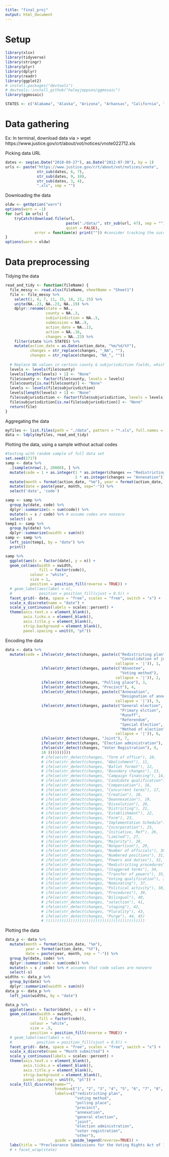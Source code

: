 ```yaml
---
title: "final_proj"
output: html_document
---
```


# Setup
```r
library(xlsx)
library(tidyverse)
library(stringr)
library(plyr)
library(dplyr)
library(readr)
library(ggplot2)
# install.packages("devtools")
# devtools::install_github("haleyjeppson/ggmosaic")
library(ggmosaic)

STATES <- c("Alabama", "Alaska", "Arizona", "Arkansas", "California", "Colorado", "Connecticut", "Delaware", "Florida", "Georgia", "Hawaii", "Idaho", "Illinois", "Indiana", "Iowa", "Kansas", "Kentucky", "Louisiana", "Maine", "Maryland", "Massachusetts", "Michigan", "Minnesota", "Mississippi", "Missouri", "Montana", "Nebraska", "Nevada", "New Hampshire", "New Jersey", "New Mexico", "New York", "North Carolina", "North Dakota", "Ohio", "Oklahoma", "Oregon", "Pennsylvania", "Rhode Island", "South Carolina", "South Dakota", "Tennessee", "Texas", "Utah", "Vermont", "Virginia", "Washington", "West Virginia", "Wisconsin", "Wyoming")
```

# Data gathering
Ex: In terminal, download data via
> wget https://www.justice.gov/crt/about/vot/notices/vnote022712.xls

Picking data URL
```r
dates <- seq(as.Date("2010-09-27"), as.Date("2012-07-30"), by = 1)
urls <- paste("https://www.justice.gov/crt/about/vot/notices/vnote",
              str_sub(dates, 6, 7),
              str_sub(dates, 9, 10),
              str_sub(dates, 3, 4),
              ".xls", sep = "")
```

Downloading the data
```r
oldw <- getOption("warn")
options(warn = -1)
for (url in urls) {
    tryCatch(download.file(url,
                           paste("./data/", str_sub(url, 47), sep = ""),
                           quiet = FALSE),
             error = function(e) print("")) #consider tracking the successful urls   
}
options(warn = oldw)
```

# Data preprocessing

Tidying the data
```r
read_and_tidy <- function(fileName) {
  file_messy <- read.xlsx(fileName, sheetName = "Sheet1")
  file <- file_messy %>%
    select(1, 4, 7, 11, 15, 18, 21, 25) %>%
    unite(NA..23, NA..23, NA..19) %>%
    dplyr::rename(state = NA.,
                  county = NA..3,
                  subjurisdiction = NA..5,
                  submission = NA..9,
                  action_date = NA..13,
                  action = NA..16,
                  changes = NA..23) %>%
    filter(state %in% STATES) %>%
    mutate(action_date = as.Date(action_date, "%m/%d/%Y"),
           changes = str_replace(changes, "_NA", ""),
           changes = str_replace(changes, "NA_", ""))
  
  # Replace NA values in certain county & subjurisdiction fields, which threw errors when working through Ubuntu
  levels <- levels(file$county)
  levels[length(levels) + 1] <- "None"
  file$county <- factor(file$county, levels = levels)
  file$county[is.na(file$county)] <- "None"
  levels <- levels(file$subjurisdiction)
  levels[length(levels) + 1] <- "None"
  file$subjurisdiction <- factor(file$subjurisdiction, levels = levels)
  file$subjurisdiction[is.na(file$subjurisdiction)] <- "None"
  return(file)
}
```

Aggregating the data
```r
myfiles <- list.files(path = "./data", pattern = "*.xls", full.names = TRUE)
data <- ldply(myfiles, read_and_tidy)
```

Plotting the data, using a sample without actual codes
```r
#testing with random sample of full data set
set.seed(1717)
samp <- data %>%
  .[sample(nrow(.), 20000), ] %>%
  mutate(code = 1 + as.integer(1 * as.integer(changes == "Redistricting plan") +
                               2 * as.integer(changes == "Annexation"))) %>%
  mutate(month = format(action_date, "%m"), year = format(action_date, "%Y")) %>%
  mutate(date = paste(year, month, sep="-")) %>%
  select('date', 'code')

samp <- samp %>%
  group_by(date, code) %>%
  dplyr::summarize(s = sum(code)) %>%
  mutate(n = s / code) %>% # assume codes are nonzero
  select(-s)
temp1 <- samp %>%
  group_by(date) %>%
  dplyr::summarize(xwidth = sum(n))
samp <- samp %>%
  left_join(temp1, by = "date") %>%
  print()

samp %>%
  ggplot(aes(x = factor(date), y = n)) +
  geom_col(aes(width = xwidth,
               fill = factor(code)),
           colour = "white",
           size = 1,
           position = position_fill(reverse = TRUE)) +
  # geom_label(aes(label = n),
  #            position = position_fill(vjust = 0.5)) +
  facet_grid(~ date, space = "free", scales = "free", switch = "x") +
  scale_x_discrete(name = "date") +
  scale_y_continuous(labels = scales::percent) +
  theme(axis.text.x = element_blank(),
        axis.ticks.x = element_blank(),
        axis.title.y = element_blank(),
        strip.background = element_blank(),
        panel.spacing = unit(0, "pt"))
```

Encoding the data
```r
data <- data %>%
  mutate(code = ifelse(str_detect(changes, paste(c("Redistricting plan",
                                                   "Consolidation of jurisdiction"),
                                                 collapse = '|')), 1,
                ifelse(str_detect(changes, paste(c("Absentee",
                                                   "Voting method"),
                                                 collapse = '|')), 2,
                ifelse(str_detect(changes, "Polling place"), 3,
                ifelse(str_detect(changes, "Precinct"), 4,
                ifelse(str_detect(changes, paste(c("Annexation",
                                                   "Designation of annexed area to election district"),
                                                 collapse = '|')), 5,
                ifelse(str_detect(changes, paste(c("General election",
                                                   "Primary elction",
                                                   "Runoff",
                                                   "Referendum",
                                                   "Special Election",
                                                   "Method of election"),
                                                 collapse = '|')), 6,
                ifelse(str_detect(changes, "Joint"), 7,
                ifelse(str_detect(changes, "Election administration"), 8,
                ifelse(str_detect(changes, "Voter Registration"), 9,
                10 ))))))))))
                # ifelse(str_detect(changes, "Term of office"), 10,
                # ifelse(str_detect(changes, "Abolishment"), 11,
                # ifelse(str_detect(changes, "Ballot format"), 12,
                # ifelse(str_detect(changes, "Boundary changes"), 13,
                # ifelse(str_detect(changes, "Campaign financing"), 14,
                # ifelse(str_detect(changes, "Candidate qualification"), 15,
                # ifelse(str_detect(changes, "Compensation"), 16,
                # ifelse(str_detect(changes, "Concurrent terms"), 17,
                # ifelse(str_detect(changes, "Creation"), 18,
                # ifelse(str_detect(changes, "Deannexation"), 19,
                # ifelse(str_detect(changes, "Dissolution"), 20,
                # ifelse(str_detect(changes, "Districting"), 21,
                # ifelse(str_detect(changes, "Establishment"), 22,
                # ifelse(str_detect(changes, "Form"), 23,
                # ifelse(str_detect(changes, "Implementation Schedule"), 24,
                # ifelse(str_detect(changes, "Incorporation"), 25,
                # ifelse(str_detect(changes, "Initiative, Ref"), 26,
                # ifelse(str_detect(changes, "Limited"), 27,
                # ifelse(str_detect(changes, "Majority"), 28,
                # ifelse(str_detect(changes, "Nonpartison"), 29,
                # ifelse(str_detect(changes, "Number of officials"), 30,
                # ifelse(str_detect(changes, "Numbered positions"), 31,
                # ifelse(str_detect(changes, "Powers and duties"), 32,
                # ifelse(str_detect(changes, "Redistricting procedures"), 33,
                # ifelse(str_detect(changes, "Staggered terms"), 34,
                # ifelse(str_detect(changes, "Transfer of powers"), 35,
                # ifelse(str_detect(changes, "Voting qualification"), 36,
                # ifelse(str_detect(changes, "Nominating"), 37,
                # ifelse(str_detect(changes, "Political activity"), 38,
                # ifelse(str_detect(changes, "Procedures"), 39,
                # ifelse(str_detect(changes, "Bilingual"), 40,
                # ifelse(str_detect(changes, "selection"), 41,
                # ifelse(str_detect(changes, "staging"), 42,
                # ifelse(str_detect(changes, "Plurality"), 43,
                # ifelse(str_detect(changes, "Purge"), 44, 45)
                # ))))))))))))))))))))))))))))))))))))))))))))
```

Plotting the data
```r
data_p <- data %>%
  mutate(month = format(action_date, "%m"),
         year = format(action_date, "%Y"),
         date = paste(year, month, sep = "-")) %>%
  group_by(date, code) %>%
  dplyr::summarize(s = sum(code)) %>%
  mutate(n = s / code) %>% # assumes that code values are nonzero
  select(-s)
widths <- data_p %>%
  group_by(date) %>%
  dplyr::summarize(xwidth = sum(n))
data_p <- data_p %>%
  left_join(widths, by = "date")

data_p %>%
  ggplot(aes(x = factor(date), y = n)) +
  geom_col(aes(width = xwidth,
               fill = factor(code)),
           colour = "white",
           size = .5,
           position = position_fill(reverse = TRUE)) +
  # geom_label(aes(label = n),
  #           position = position_fill(vjust = 0.5)) +
  facet_grid(~ date, space = "free", scales = "free", switch = "x") +
  scale_x_discrete(name = "Month submitted") +
  scale_y_continuous(labels = scales::percent) +
  theme(axis.text.x = element_blank(),
        axis.ticks.x = element_blank(),
        axis.title.y = element_blank(),
        strip.background = element_blank(),
        panel.spacing = unit(0, "pt")) +
  scale_fill_discrete(name="",
                      breaks=c("1", "2", "3", "4", "5", "6", "7", "8", "9", "10"),
                      labels=c("redistricting plan",
                               "voting method",
                               "polling place",
                               "precinct",
                               "annexation",
                               "general election",
                               "joint",
                               "election administration",
                               "voter registration",
                               "other"),
                      guide = guide_legend(reverse=TRUE)) +
  labs(title = "Preclearance Submissions for the Voting Rights Act of 1965, Section 5")
  # + facet_wrap(state)
```